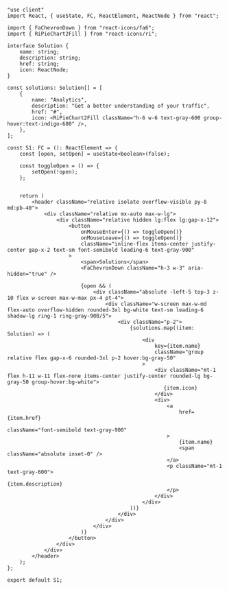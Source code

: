 ```tsx
"use client"
import React, { useState, FC, ReactElement, ReactNode } from "react";

import { FaChevronDown } from "react-icons/fa6";
import { RiPieChart2Fill } from "react-icons/ri";

interface Solution {
    name: string;
    description: string;
    href: string;
    icon: ReactNode;
}

const solutions: Solution[] = [
    {
        name: "Analytics",
        description: "Get a better understanding of your traffic",
        href: "#",
        icon: <RiPieChart2Fill className="h-6 w-6 text-gray-600 group-hover:text-indigo-600" />,
    },
];

const S1: FC = (): ReactElement => {
    const [open, setOpen] = useState<boolean>(false);

    const toggleOpen = () => {
        setOpen(!open);
    };


    return (
        <header className="relative isolate overflow-visible py-8 md:pb-40">
            <div className="relative mx-auto max-w-lg">
                <div className="relative hidden lg:flex lg:gap-x-12">
                    <button
                        onMouseEnter={() => toggleOpen()}
                        onMouseLeave={() => toggleOpen()}
                        className="inline-flex items-center justify-center gap-x-2 text-sm font-semibold leading-6 text-gray-900"
                    >
                        <span>Solutions</span>
                        <FaChevronDown className="h-3 w-3" aria-hidden="true" />

                        {open && (
                            <div className="absolute -left-5 top-3 z-10 flex w-screen max-w-max px-4 pt-4">
                                <div className="w-screen max-w-md flex-auto overflow-hidden rounded-3xl bg-white text-sm leading-6 shadow-lg ring-1 ring-gray-900/5">
                                    <div className="p-2">
                                        {solutions.map((item: Solution) => (
                                            <div
                                                key={item.name}
                                                className="group relative flex gap-x-6 rounded-3xl p-2 hover:bg-gray-50"
                                            >
                                                <div className="mt-1 flex h-11 w-11 flex-none items-center justify-center rounded-lg bg-gray-50 group-hover:bg-white">
                                                   {item.icon}
                                                </div>
                                                <div>
                                                    <a
                                                        href={item.href}
                                                        className="font-semibold text-gray-900"
                                                    >
                                                        {item.name}
                                                        <span className="absolute inset-0" />
                                                    </a>
                                                    <p className="mt-1 text-gray-600">
                                                        {item.description}
                                                    </p>
                                                </div>
                                            </div>
                                        ))}
                                    </div>
                                </div>
                            </div>
                        )}
                    </button>
                </div>
            </div>
        </header>
    );
};

export default S1;
```